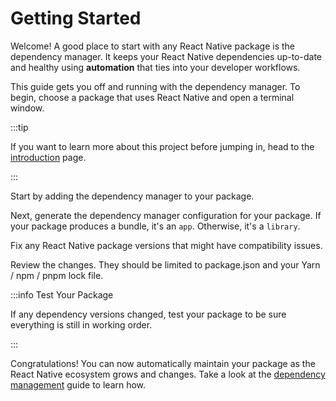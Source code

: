 
# Getting Started

Welcome! A good place to start with any React Native package is the dependency
manager. It keeps your React Native dependencies up-to-date and healthy using
**automation** that ties into your developer workflows.

This guide gets you off and running with the dependency manager. To begin,
choose a package that uses React Native and open a terminal window.

:::tip

If you want to learn more about this project before jumping in, head to the
[introduction](/docs/introduction) page.

:::

Start by adding the dependency manager to your package.

<PackageCommand
  yarnArgs="add @rnx-kit/dep-check --dev"
  pnpmArgs="add -D @rnx-kit/dep-check"
  npmArgs="add --save-dev @rnx-kit/dep-check"
/>

Next, generate the dependency manager configuration for your package. If your
package produces a bundle, it's an `app`. Otherwise, it's a `library`.

<DepCheckInit />

Fix any React Native package versions that might have compatibility issues.

<PackageRunCommand args="rnx-dep-check --write" />

Review the changes. They should be limited to package.json and your Yarn / npm /
pnpm lock file.

:::info Test Your Package

If any dependency versions changed, test your package to be sure everything is
still in working order.

:::

Congratulations! You can now automatically maintain your package as the React
Native ecosystem grows and changes. Take a look at the
[dependency management](/docs/guides/dependency-management) guide to learn how.
